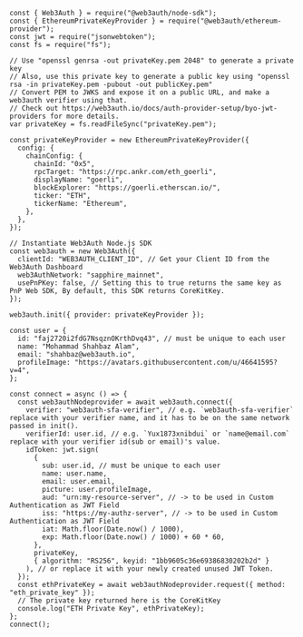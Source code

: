 ```tsx title="Custom JWT Example"
const { Web3Auth } = require("@web3auth/node-sdk");
const { EthereumPrivateKeyProvider } = require("@web3auth/ethereum-provider");
const jwt = require("jsonwebtoken");
const fs = require("fs");

// Use "openssl genrsa -out privateKey.pem 2048" to generate a private key
// Also, use this private key to generate a public key using "openssl rsa -in privateKey.pem -pubout -out publicKey.pem"
// Convert PEM to JWKS and expose it on a public URL, and make a web3auth verifier using that.
// Check out https://web3auth.io/docs/auth-provider-setup/byo-jwt-providers for more details.
var privateKey = fs.readFileSync("privateKey.pem");

const privateKeyProvider = new EthereumPrivateKeyProvider({
  config: {
    chainConfig: {
      chainId: "0x5",
      rpcTarget: "https://rpc.ankr.com/eth_goerli",
      displayName: "goerli",
      blockExplorer: "https://goerli.etherscan.io/",
      ticker: "ETH",
      tickerName: "Ethereum",
    },
  },
});

// Instantiate Web3Auth Node.js SDK
const web3auth = new Web3Auth({
  clientId: "WEB3AUTH_CLIENT_ID", // Get your Client ID from the Web3Auth Dashboard
  web3AuthNetwork: "sapphire_mainnet",
  usePnPKey: false, // Setting this to true returns the same key as PnP Web SDK, By default, this SDK returns CoreKitKey.
});

web3auth.init({ provider: privateKeyProvider });

const user = {
  id: "faj2720i2fdG7NsqznOKrthDvq43", // must be unique to each user
  name: "Mohammad Shahbaz Alam",
  email: "shahbaz@web3auth.io",
  profileImage: "https://avatars.githubusercontent.com/u/46641595?v=4",
};

const connect = async () => {
  const web3authNodeprovider = await web3auth.connect({
    verifier: "web3auth-sfa-verifier", // e.g. `web3auth-sfa-verifier` replace with your verifier name, and it has to be on the same network passed in init().
    verifierId: user.id, // e.g. `Yux1873xnibdui` or `name@email.com` replace with your verifier id(sub or email)'s value.
    idToken: jwt.sign(
      {
        sub: user.id, // must be unique to each user
        name: user.name,
        email: user.email,
        picture: user.profileImage,
        aud: "urn:my-resource-server", // -> to be used in Custom Authentication as JWT Field
        iss: "https://my-authz-server", // -> to be used in Custom Authentication as JWT Field
        iat: Math.floor(Date.now() / 1000),
        exp: Math.floor(Date.now() / 1000) + 60 * 60,
      },
      privateKey,
      { algorithm: "RS256", keyid: "1bb9605c36e69386830202b2d" }
    ), // or replace it with your newly created unused JWT Token.
  });
  const ethPrivateKey = await web3authNodeprovider.request({ method: "eth_private_key" });
  // The private key returned here is the CoreKitKey
  console.log("ETH Private Key", ethPrivateKey);
};
connect();
```
